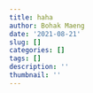 ```yaml
---
title: haha
author: Bohak Maeng
date: '2021-08-21'
slug: []
categories: []
tags: []
description: ''
thumbnail: ''
---
```


